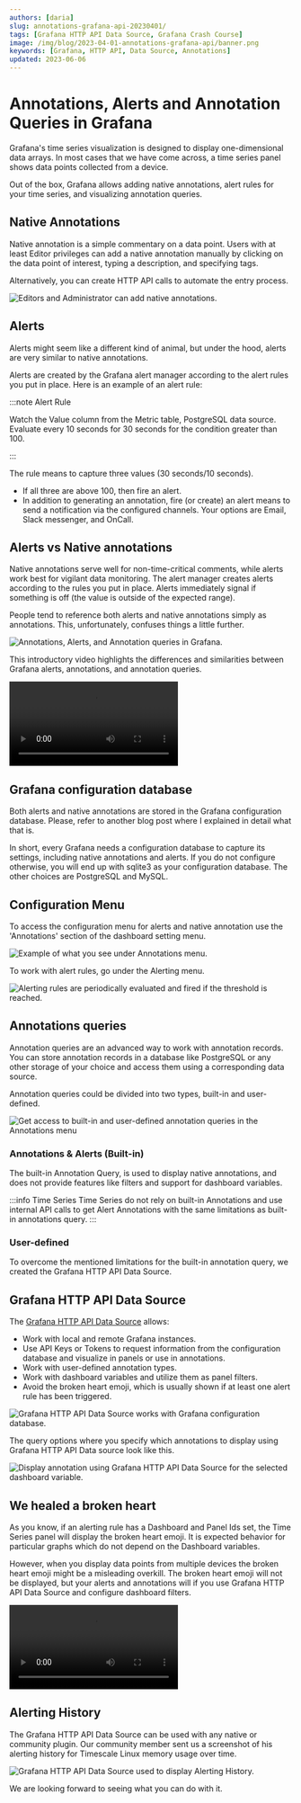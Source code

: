 ```yaml
---
authors: [daria]
slug: annotations-grafana-api-20230401/
tags: [Grafana HTTP API Data Source, Grafana Crash Course]
image: /img/blog/2023-04-01-annotations-grafana-api/banner.png
keywords: [Grafana, HTTP API, Data Source, Annotations]
updated: 2023-06-06
---
```



# Annotations, Alerts and Annotation Queries in Grafana

Grafana's time series visualization is designed to display one-dimensional data arrays. In most cases that we have come across, a time series panel shows data points collected from a device.

Out of the box, Grafana allows adding native annotations, alert rules for your time series, and visualizing annotation queries.

## Native Annotations

Native annotation is a simple commentary on a data point. Users with at least Editor privileges can add a native annotation manually by clicking on the data point of interest, typing a description, and specifying tags.

Alternatively, you can create HTTP API calls to automate the entry process.

<Image
  title="Editors and Administrator can add native annotations."
  src="/img/blog/2023-04-01-annotations-grafana-api/native.png"
  lazy={false}
/>

## Alerts

Alerts might seem like a different kind of animal, but under the hood, alerts are very similar to native annotations.

Alerts are created by the Grafana alert manager according to the alert rules you put in place. Here is an example of an alert rule:

:::note Alert Rule

Watch the Value column from the Metric table, PostgreSQL data source. Evaluate
every 10 seconds for 30 seconds for the condition greater than 100.

:::

The rule means to capture three values (30 seconds/10 seconds).

- If all three are above 100, then fire an alert.
- In addition to generating an annotation, fire (or create) an alert means to send a notification via the configured channels.
  Your options are Email, Slack messenger, and OnCall.

## Alerts vs Native annotations

Native annotations serve well for non-time-critical comments, while alerts work best for vigilant data monitoring. The alert manager creates alerts according to the rules you put in place. Alerts immediately signal if something is off (the value is outside of the expected range).

People tend to reference both alerts and native annotations simply as annotations. This, unfortunately, confuses things a little further.

<Image
  title="Annotations, Alerts, and Annotation queries in Grafana."
  src="/img/grafana/annotations.png"
/>

This introductory video highlights the differences and similarities between Grafana alerts, annotations, and annotation queries.

<Video
  src="https://www.youtube.com/embed/4asWJ_Dhcmw"
  title="Annotations, Alerts, and Annotation queries in Grafana explained."
/>

## Grafana configuration database

Both alerts and native annotations are stored in the Grafana configuration database. Please, refer to another blog post where I explained in detail what that is.

In short, every Grafana needs a configuration database to capture its settings, including native annotations and alerts. If you do not configure otherwise, you will end up with sqlite3 as your configuration database. The other choices are PostgreSQL and MySQL.

<BlogPost
  href="/blog/grafana-setup-20230122/"
  title="Blog post about Grafana configuration database."
  src="/img/blog/2023-01-22-grafana-setup/banner.png"
/>

## Configuration Menu

To access the configuration menu for alerts and native annotation use the 'Annotations' section of the dashboard setting menu.

<Image
  title="Example of what you see under Annotations menu."
  src="/img/blog/2023-04-01-annotations-grafana-api/annotation-menu.png"
/>

To work with alert rules, go under the Alerting menu.

<Image
  title="Alerting rules are periodically evaluated and fired if the threshold is reached."
  src="/img/blog/2023-04-01-annotations-grafana-api/alerting.png"
/>

## Annotations queries

Annotation queries are an advanced way to work with annotation records. You can store annotation records in a database like PostgreSQL or any other storage of your choice and access them using a corresponding data source.

Annotation queries could be divided into two types, built-in and user-defined.

<Image
  title="Get access to built-in and user-defined annotation queries in the Annotations menu "
  src="/img/blog/2023-04-01-annotations-grafana-api/built-in.png"
/>

### Annotations & Alerts (Built-in)

The built-in Annotation Query, is used to display native annotations, and does not provide features like filters and support for dashboard variables.

:::info Time Series
Time Series do not rely on built-in Annotations and use internal API calls to get Alert Annotations with the same limitations as built-in annotations query.
:::

### User-defined

To overcome the mentioned limitations for the built-in annotation query, we created the Grafana HTTP API Data Source.

## Grafana HTTP API Data Source

The [Grafana HTTP API Data Source](/plugins/volkovlabs-grapi-datasource) allows:

- Work with local and remote Grafana instances.
- Use API Keys or Tokens to request information from the configuration database and visualize in panels or use in annotations.
- Work with user-defined annotation types.
- Work with dashboard variables and utilize them as panel filters.
- Avoid the broken heart emoji, which is usually shown if at least one alert rule has been triggered.

<Image
  title="Grafana HTTP API Data Source works with Grafana configuration database."
  src="/img/blog/2023-04-01-annotations-grafana-api/schema-around-config.png"
  lazy={false}
/>

The query options where you specify which annotations to display using Grafana HTTP API Data source look like this.

<Image
  title="Display annotation using Grafana HTTP API Data Source for the selected dashboard variable."
  src="/img/blog/2023-04-01-annotations-grafana-api/annotations.png"
/>

## We healed a broken heart

As you know, if an alerting rule has a Dashboard and Panel Ids set, the Time Series panel will display the broken heart emoji. It is expected behavior for particular graphs which do not depend on the Dashboard variables.

However, when you display data points from multiple devices the broken heart emoji might be a misleading overkill. The broken heart emoji will not be displayed, but your alerts and annotations will if you use Grafana HTTP API Data Source and configure dashboard filters.

<Video
  src="https://www.youtube.com/embed/bmOkirtC65w"
  title="Annotations and Alerts tutorial for Grafana with Timescale."
/>

## Alerting History

The Grafana HTTP API Data Source can be used with any native or community plugin. Our community member sent us a screenshot of his alerting history for Timescale Linux memory usage over time.

<Image
  title="Grafana HTTP API Data Source used to display Alerting History."
  src="/img/blog/2023-04-01-annotations-grafana-api/history.png"
/>

We are looking forward to seeing what you can do with it.
